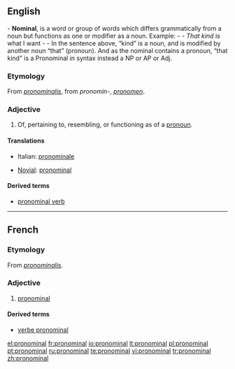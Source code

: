 ==English==
- '''Nominal''', is a word or group of words which differs grammatically from a noun but functions as one or modifier as a noun. Example:    
-    
- ''That kind'' is what I want    
-    
- In the sentence above, “kind” is a noun, and is modified by another noun “that” (pronoun). And as the nominal contains a pronoun, “that kind” is a Pronominal in syntax instead a NP or AP or Adj. 


===Etymology===
From {{LL.}} ''[[pronominalis]]'', from {{etyl|la}} ''pronomin-'', ''[[pronomen]]''.

===Adjective===
{{en-adj}}

# Of, pertaining to, resembling, or functioning as of a [[pronoun]].

====Translations====
{{top}}
* Italian: [[pronominale]]
{{mid}}
* [[Novial]]: [[pronominal]]
{{bottom}}

====Derived terms====
* [[pronominal verb]]

----

==French==

===Etymology===
From {{LL.}} ''[[pronominalis]]''.

===Adjective===
{{fr-adj|mp=pronominaux}}

# [[#English|pronominal]]

====Derived terms====
* [[verbe pronominal]]

[[el:pronominal]]
[[fr:pronominal]]
[[io:pronominal]]
[[lt:pronominal]]
[[pl:pronominal]]
[[pt:pronominal]]
[[ru:pronominal]]
[[te:pronominal]]
[[vi:pronominal]]
[[tr:pronominal]]
[[zh:pronominal]]